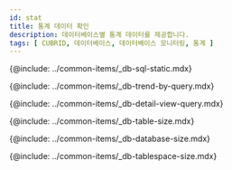 ```yaml
---
id: stat
title: 통계 데이터 확인
description: 데이터베이스별 통계 데이터를 제공합니다.
tags: [ CUBRID, 데이터베이스, 데이터베이스 모니터링, 통계 ]
---
```


{@include: ../common-items/_db-sql-static.mdx} 

{@include: ../common-items/_db-trend-by-query.mdx} 

{@include: ../common-items/_db-detail-view-query.mdx} 

<!-- mysql, mariadb 지원 -->
{@include: ../common-items/_db-table-size.mdx}

<!-- mysql, mariadb, CUBRID 지원 -->
{@include: ../common-items/_db-database-size.mdx}

<!-- oracle, tibero, CUBRID -->
{@include: ../common-items/_db-tablespace-size.mdx} 

<!-- oracle, tibero -->
<!-- {@include: ../common-items/_db-sga-size.mdx} -->